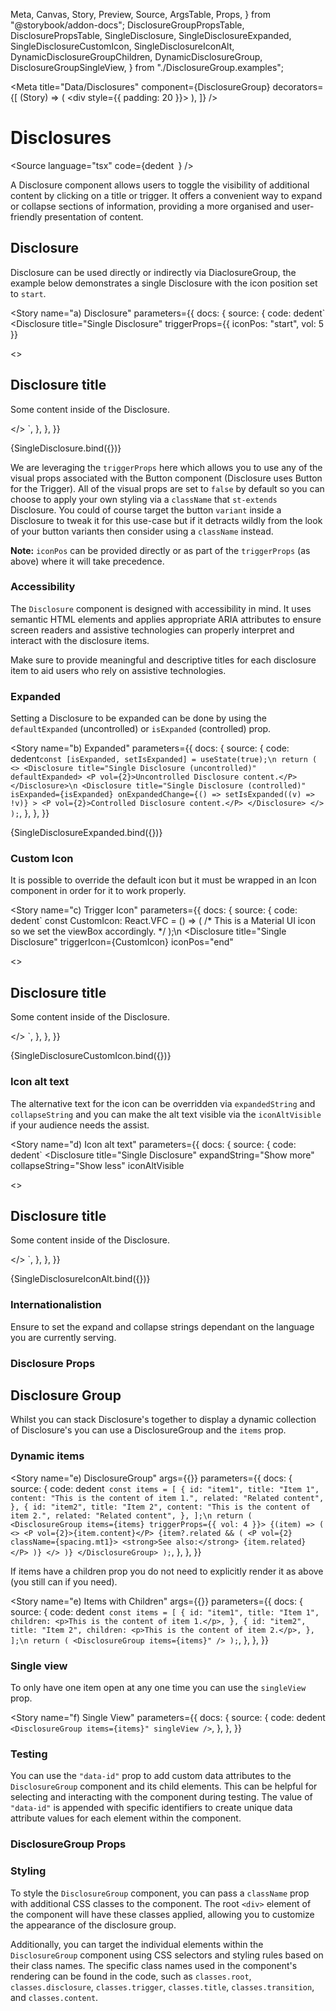   Meta,
  Canvas,
  Story,
  Preview,
  Source,
  ArgsTable,
  Props,
} from "@storybook/addon-docs";
  DisclosureGroupPropsTable,
  DisclosurePropsTable,
  SingleDisclosure,
  SingleDisclosureExpanded,
  SingleDisclosureCustomIcon,
  SingleDisclosureIconAlt,
  DynamicDisclosureGroupChildren,
  DynamicDisclosureGroup,
  DisclosureGroupSingleView,
} from "./DisclosureGroup.examples";

<Meta
  title="Data/Disclosures"
  component={DisclosureGroup}
  decorators={[
    (Story) => (
      <div style={{ padding: 20 }}>
        <Story />
      </div>
    ),
  ]}
/>

# Disclosures

<Source
  language="tsx"
  code={dedent`
  `}
/>

A Disclosure component allows users to toggle the visibility of additional content by clicking on a title or trigger. It offers a convenient way to expand or collapse sections of information, providing a more organised and user-friendly presentation of content.

## Disclosure

Disclosure can be used directly or indirectly via DiaclosureGroup, the example below demonstrates a single Disclosure with the icon position set to `start`.

<Story
  name="a) Disclosure"
  parameters={{
    docs: {
      source: {
        code: dedent`
<Disclosure
  title="Single Disclosure"
  triggerProps={{ iconPos: "start", vol: 5 }}
>
  <>
    <H2 vol={3}>Disclosure title</H2>
    <P vol={2}>Some content inside of the Disclosure.</P>
  </>
</Disclosure>`,
      },
    },
  }}
>
  {SingleDisclosure.bind({})}
</Story>

<Source language="tsx" id="data-disclosures--a-disclosure" />

We are leveraging the `triggerProps` here which allows you to use any of the visual props associated with the Button component (Disclosure uses Button for the Trigger). All of the visual props are set to `false` by default so you can choose to apply your own styling via a `className` that `st-extends` Disclosure. You could of course target the button `variant` inside a Disclosure to tweak it for this use-case but if it detracts wildly from the look of your button variants then consider using a `className` instead.

**Note:** `iconPos` can be provided directly or as part of the `triggerProps` (as above) where it will take precedence.

### Accessibility

The `Disclosure` component is designed with accessibility in mind. It uses semantic
HTML elements and applies appropriate ARIA attributes to ensure screen readers and
assistive technologies can properly interpret and interact with the disclosure items.

Make sure to provide meaningful and descriptive titles for each disclosure item to
aid users who rely on assistive technologies.

### Expanded

Setting a Disclosure to be expanded can be done by using the `defaultExpanded` (uncontrolled) or `isExpanded` (controlled) prop.

<Story
  name="b) Expanded"
  parameters={{
    docs: {
      source: {
        code: dedent`
const [isExpanded, setIsExpanded] = useState(true);\n
return (
  <>
    <Disclosure title="Single Disclosure (uncontrolled)" defaultExpanded>
      <P vol={2}>Uncontrolled Disclosure content.</P>
    </Disclosure>\n
    <Disclosure
      title="Single Disclosure (controlled)"
      isExpanded={isExpanded}
      onExpandedChange={() => setIsExpanded((v) => !v)}
    >
      <P vol={2}>Controlled Disclosure content.</P>
    </Disclosure>
  </>
);
`,
      },
    },
  }}
>
  {SingleDisclosureExpanded.bind({})}
</Story>

<Source language="tsx" id="data-disclosures--b-expanded" />

### Custom Icon

It is possible to override the default icon but it must be wrapped in an Icon component in order for it to work properly.

<Story
  name="c) Trigger Icon"
  parameters={{
    docs: {
      source: {
        code: dedent`
const CustomIcon: React.VFC<IconProps> = () => (
  /* This is a Material UI icon so we set the viewBox accordingly. */
  <Icon viewBox="0 0 24 24">
    <path d="m20 12-1.41-1.41L13 16.17V4h-2v12.17l-5.58-5.59L4 12l8 8 8-8z"></path>
  </Icon>
);\n
<Disclosure
  title="Single Disclosure"
  triggerIcon={CustomIcon}
  iconPos="end"
>
  <>
    <H2 vol={3}>Disclosure title</H2>
    <P vol={2}>Some content inside of the Disclosure.</P>
  </>
</Disclosure>
`,
      },
    },
  }}
>
  {SingleDisclosureCustomIcon.bind({})}
</Story>

<Source language="tsx" id="data-disclosures--c-trigger-icon" />

### Icon alt text

The alternative text for the icon can be overridden via `expandedString` and `collapseString` and you can make the alt text visible via the `iconAltVisible` if your audience needs the assist.

<Story
  name="d) Icon alt text"
  parameters={{
    docs: {
      source: {
        code: dedent`
<Disclosure
  title="Single Disclosure"
  expandString="Show more"
  collapseString="Show less"
  iconAltVisible
>
  <>
    <H2 vol={3}>Disclosure title</H2>
    <P vol={2}>Some content inside of the Disclosure.</P>
  </>
</Disclosure>`,
      },
    },
  }}
>
  {SingleDisclosureIconAlt.bind({})}
</Story>

<Source language="tsx" id="data-disclosures--d-icon-alt-text" />

### Internationalistion

Ensure to set the expand and collapse strings dependant on the language you are currently serving.

### Disclosure Props

<ArgsTable of={DisclosurePropsTable} />

## Disclosure Group

Whilst you can stack Disclosure's together to display a dynamic collection of Disclosure's you can use a DisclosureGroup and the `items` prop.

### Dynamic items

<Story
  name="e) DisclosureGroup"
  args={{}}
  parameters={{
    docs: {
      source: {
        code: dedent`
const items = [
  {
    id: "item1",
    title: "Item 1",
    content: "This is the content of item 1.",
    related: "Related content",
  },
  {
    id: "item2",
    title: "Item 2",
    content: "This is the content of item 2.",
    related: "Related content",
  },
];\n
return (
  <DisclosureGroup items={items} triggerProps={{ vol: 4 }}>
    {(item) => (
      <>
        <P vol={2}>{item.content}</P>
        {item?.related && (
          <P vol={2} className={spacing.mt1}>
            <strong>See also:</strong> {item.related}
          </P>
        )}
      </>
    )}
  </DisclosureGroup>
);`,
      },
    },
  }}
>
  <DynamicDisclosureGroup />
</Story>

<Source language="tsx" id="data-disclosures--e-disclosure-group" />

If items have a children prop you do not need to explicitly render it as above (you still can if you need).

<Story
  name="e) Items with Children"
  args={{}}
  parameters={{
    docs: {
      source: {
        code: dedent`
const items = [
  {
    id: "item1",
    title: "Item 1",
    children: <p>This is the content of item 1.</p>,
  },
  {
    id: "item2",
    title: "Item 2",
    children: <p>This is the content of item 2.</p>,
  },
];\n
return (
  <DisclosureGroup items={items}" />
);`,
      },
    },
  }}
>
  <DynamicDisclosureGroupChildren />
</Story>

<Source language="tsx" id="data-disclosures--e-items-with-children" />

### Single view

To only have one item open at any one time you can use the `singleView` prop.

<Story
  name="f) Single View"
  parameters={{
    docs: {
      source: {
        code: dedent`
<DisclosureGroup items={items}" singleView />`,
      },
    },
  }}
>
  <DisclosureGroupSingleView />
</Story>

<Source language="tsx" id="data-disclosures--f-single-view" />

### Testing

You can use the `"data-id"` prop to add custom data attributes to the `DisclosureGroup` component and its child elements.
This can be helpful for selecting and interacting with the component during testing.
The value of `"data-id"` is appended with specific identifiers to create unique data attribute values for each element within the component.

### DisclosureGroup Props

<ArgsTable of={DisclosureGroupPropsTable} />

### Styling

To style the `DisclosureGroup` component, you can pass a `className` prop with additional CSS classes to the
component. The root `<div>` element of the component will have these classes applied,
allowing you to customize the appearance of the disclosure group.

Additionally, you can target the individual elements within the `DisclosureGroup`
component using CSS selectors and styling rules based on their class names.
The specific class names used in the component's rendering can be found in the code,
such as `classes.root`, `classes.disclosure`,
`classes.trigger`, `classes.title`, `classes.transition`, and `classes.content`.
